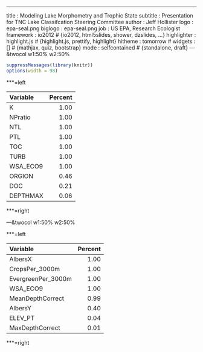 ---
title       : Modeling Lake Morphometry and Trophic State
subtitle    : Presentation for TNC Lake Classifcation Steering Committee
author      : Jeff Hollister
logo        : epa-seal.png
biglogo     : epa-seal.png
job         : US EPA, Research Ecologist
framework   : io2012        # {io2012, html5slides, shower, dzslides, ...}
highlighter : highlight.js  # {highlight.js, prettify, highlight}
hitheme     : tomorrow      # 
widgets     : []            # {mathjax, quiz, bootstrap}
mode        : selfcontained # {standalone, draft}
--- &twocol w1:50% w2:50%

```r
suppressMessages(library(knitr))
options(width = 98)
```
***=left

|Variable  |  Percent|
|:---------|--------:|
|K         |     1.00|
|NPratio   |     1.00|
|NTL       |     1.00|
|PTL       |     1.00|
|TOC       |     1.00|
|TURB      |     1.00|
|WSA_ECO9  |     1.00|
|ORGION    |     0.46|
|DOC       |     0.21|
|DEPTHMAX  |     0.06|

***=right



---&twocol w1:50% w2:50%

***=left

|Variable            |  Percent|
|:-------------------|--------:|
|AlbersX             |     1.00|
|CropsPer_3000m      |     1.00|
|EvergreenPer_3000m  |     1.00|
|WSA_ECO9            |     1.00|
|MeanDepthCorrect    |     0.99|
|AlbersY             |     0.40|
|ELEV_PT             |     0.04|
|MaxDepthCorrect     |     0.01|

***=right


